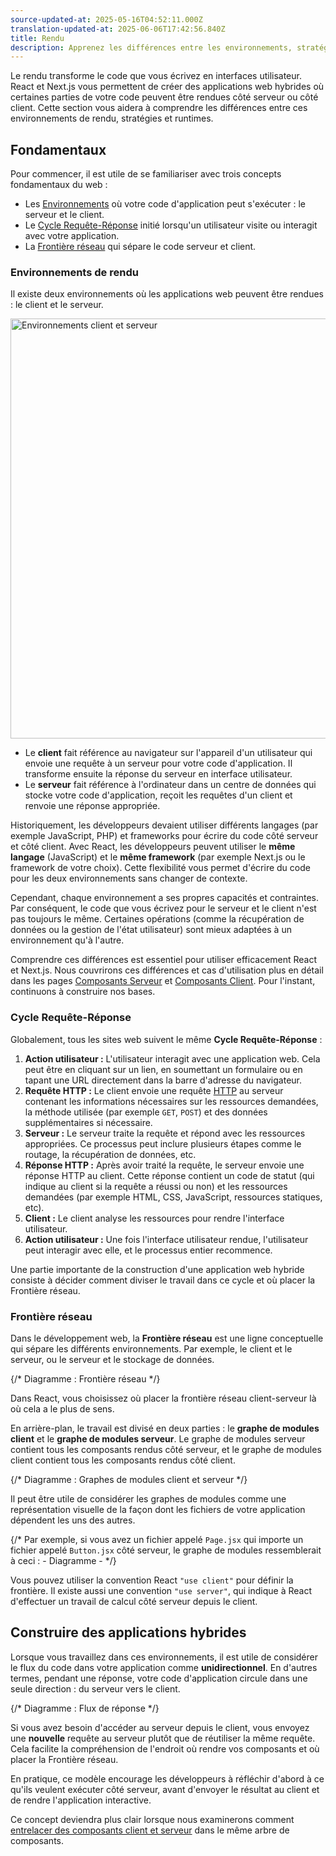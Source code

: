```yaml
---
source-updated-at: 2025-05-16T04:52:11.000Z
translation-updated-at: 2025-06-06T17:42:56.840Z
title: Rendu
description: Apprenez les différences entre les environnements, stratégies et runtimes de rendu dans Next.js.
---
```


Le rendu transforme le code que vous écrivez en interfaces utilisateur. React et Next.js vous permettent de créer des applications web hybrides où certaines parties de votre code peuvent être rendues côté serveur ou côté client. Cette section vous aidera à comprendre les différences entre ces environnements de rendu, stratégies et runtimes.

## Fondamentaux

Pour commencer, il est utile de se familiariser avec trois concepts fondamentaux du web :

- Les [Environnements](#environnements-de-rendu) où votre code d'application peut s'exécuter : le serveur et le client.
- Le [Cycle Requête-Réponse](#cycle-requete-reponse) initié lorsqu'un utilisateur visite ou interagit avec votre application.
- La [Frontière réseau](#frontiere-reseau) qui sépare le code serveur et client.

### Environnements de rendu

Il existe deux environnements où les applications web peuvent être rendues : le client et le serveur.

<Image
  alt="Environnements client et serveur"
  srcLight="/docs/light/client-and-server-environments.png"
  srcDark="/docs/dark/client-and-server-environments.png"
  width="1600"
  height="672"
/>

- Le **client** fait référence au navigateur sur l'appareil d'un utilisateur qui envoie une requête à un serveur pour votre code d'application. Il transforme ensuite la réponse du serveur en interface utilisateur.
- Le **serveur** fait référence à l'ordinateur dans un centre de données qui stocke votre code d'application, reçoit les requêtes d'un client et renvoie une réponse appropriée.

Historiquement, les développeurs devaient utiliser différents langages (par exemple JavaScript, PHP) et frameworks pour écrire du code côté serveur et côté client. Avec React, les développeurs peuvent utiliser le **même langage** (JavaScript) et le **même framework** (par exemple Next.js ou le framework de votre choix). Cette flexibilité vous permet d'écrire du code pour les deux environnements sans changer de contexte.

Cependant, chaque environnement a ses propres capacités et contraintes. Par conséquent, le code que vous écrivez pour le serveur et le client n'est pas toujours le même. Certaines opérations (comme la récupération de données ou la gestion de l'état utilisateur) sont mieux adaptées à un environnement qu'à l'autre.

Comprendre ces différences est essentiel pour utiliser efficacement React et Next.js. Nous couvrirons ces différences et cas d'utilisation plus en détail dans les pages [Composants Serveur](/docs/app/building-your-application/rendering/server-components) et [Composants Client](/docs/app/building-your-application/rendering/client-components). Pour l'instant, continuons à construire nos bases.

### Cycle Requête-Réponse

Globalement, tous les sites web suivent le même **Cycle Requête-Réponse** :

1. **Action utilisateur :** L'utilisateur interagit avec une application web. Cela peut être en cliquant sur un lien, en soumettant un formulaire ou en tapant une URL directement dans la barre d'adresse du navigateur.
2. **Requête HTTP :** Le client envoie une requête [HTTP](https://developer.mozilla.org/docs/Web/HTTP) au serveur contenant les informations nécessaires sur les ressources demandées, la méthode utilisée (par exemple `GET`, `POST`) et des données supplémentaires si nécessaire.
3. **Serveur :** Le serveur traite la requête et répond avec les ressources appropriées. Ce processus peut inclure plusieurs étapes comme le routage, la récupération de données, etc.
4. **Réponse HTTP :** Après avoir traité la requête, le serveur envoie une réponse HTTP au client. Cette réponse contient un code de statut (qui indique au client si la requête a réussi ou non) et les ressources demandées (par exemple HTML, CSS, JavaScript, ressources statiques, etc).
5. **Client :** Le client analyse les ressources pour rendre l'interface utilisateur.
6. **Action utilisateur :** Une fois l'interface utilisateur rendue, l'utilisateur peut interagir avec elle, et le processus entier recommence.

Une partie importante de la construction d'une application web hybride consiste à décider comment diviser le travail dans ce cycle et où placer la Frontière réseau.

### Frontière réseau

Dans le développement web, la **Frontière réseau** est une ligne conceptuelle qui sépare les différents environnements. Par exemple, le client et le serveur, ou le serveur et le stockage de données.

{/* Diagramme : Frontière réseau */}

Dans React, vous choisissez où placer la frontière réseau client-serveur là où cela a le plus de sens.

En arrière-plan, le travail est divisé en deux parties : le **graphe de modules client** et le **graphe de modules serveur**. Le graphe de modules serveur contient tous les composants rendus côté serveur, et le graphe de modules client contient tous les composants rendus côté client.

{/* Diagramme : Graphes de modules client et serveur */}

Il peut être utile de considérer les graphes de modules comme une représentation visuelle de la façon dont les fichiers de votre application dépendent les uns des autres.

{/* Par exemple, si vous avez un fichier appelé `Page.jsx` qui importe un fichier appelé `Button.jsx` côté serveur, le graphe de modules ressemblerait à ceci : - Diagramme - */}

Vous pouvez utiliser la convention React `"use client"` pour définir la frontière. Il existe aussi une convention `"use server"`, qui indique à React d'effectuer un travail de calcul côté serveur depuis le client.

## Construire des applications hybrides

Lorsque vous travaillez dans ces environnements, il est utile de considérer le flux du code dans votre application comme **unidirectionnel**. En d'autres termes, pendant une réponse, votre code d'application circule dans une seule direction : du serveur vers le client.

{/* Diagramme : Flux de réponse */}

Si vous avez besoin d'accéder au serveur depuis le client, vous envoyez une **nouvelle** requête au serveur plutôt que de réutiliser la même requête. Cela facilite la compréhension de l'endroit où rendre vos composants et où placer la Frontière réseau.

En pratique, ce modèle encourage les développeurs à réfléchir d'abord à ce qu'ils veulent exécuter côté serveur, avant d'envoyer le résultat au client et de rendre l'application interactive.

Ce concept deviendra plus clair lorsque nous examinerons comment [entrelacer des composants client et serveur](/docs/app/building-your-application/rendering/composition-patterns) dans le même arbre de composants.
